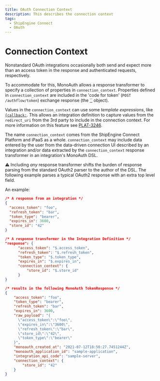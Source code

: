 ```yaml
---
title: OAuth Connection Context
description: This describes the connection context
tags:
  - ShipEngine Connect
  - OAuth
---
```


# Connection Context

Nonstandard OAuth integrations occasionally both send and expect more than an
access token in the response and authenticated requests, respectively.

To accommodate for this, MonoAuth allows a response transformer to specify
a collection of properties in `connection_context`. Properties defined in
`connection_context` are included in the 'code for token' (`POST /authflow/token`)
exchange response (the
[``](https://github.com/shipstation/monoauth/blob/main/MonoAuth/Server/Controllers/Contracts/TokenResponse.cs#L11)
object).

Values in the `connection_context` can use some _template expressions_, like
[`{callback:`](./TEMPLATING_REF.md#callback). This allows
an integration definition to capture values from the `redirect_uri` from the
3rd party to include in the connection context.
For more information on this feature see
[PLAT-3246](https://auctane.atlassian.net/browse/PLAT-3246).

The name `connection_context` comes from the ShipEngine Connect Platform and
iPaaS as a whole. `connection_context` may include data entered by the user
from the data-driven connection UI described by an integration and/or data
extracted by the `connection_context` response transformer in an integration's
MonoAuth DSL.

:warning: Including _any_ response transformer shifts the burden of response
parsing from the standard OAuth2 parser to the author of the DSL. The
following example parses a typical OAuth2 response with an extra top level
field.

An example:

``` JSON
/* A response from an integration */
{
  "access_token": "foo",
  "refresh_token": "bar",
  "token_type": "bearer",
  "expires_in": 3600,
  "store_id": "42"
}

/* A response transformer in the Integration Definition */
"response": {      
      "access_token": "$.access_token",
      "refresh_token": "$.refresh_token",
      "token_type": "$.token_type",
      "expires_in": "$.expires_in",
      "connection_context": {
          "store_id": "$.store_id"
      }
}

/* results in the following MonoAuth TokenResponse */
{
    "access_token": "foo",
    "token_type": "bearer",
    "refresh_token": "bar",
    "expires_in": 3600,
    "raw_payload": "{
      \"access_token\":\"foo\",
      \"expires_in\":\"3600\",
      \"refresh_token\":\"bar\",
      \"store_id\":\"42\",
      \"token_type\":\"bearer\"
    }",
    "monoauth_created_at": "2021-07-12T18:50:27.7451244Z",
    "monoauth_application_id": "sample-application",
    "integration_api_code": "sample-server",
    "connection_context": {
        "store_id": "42" 
    }    
}

```
<Pager
  prev="../index.mdx" prevTitle="Mono Auth Overview"
/>
